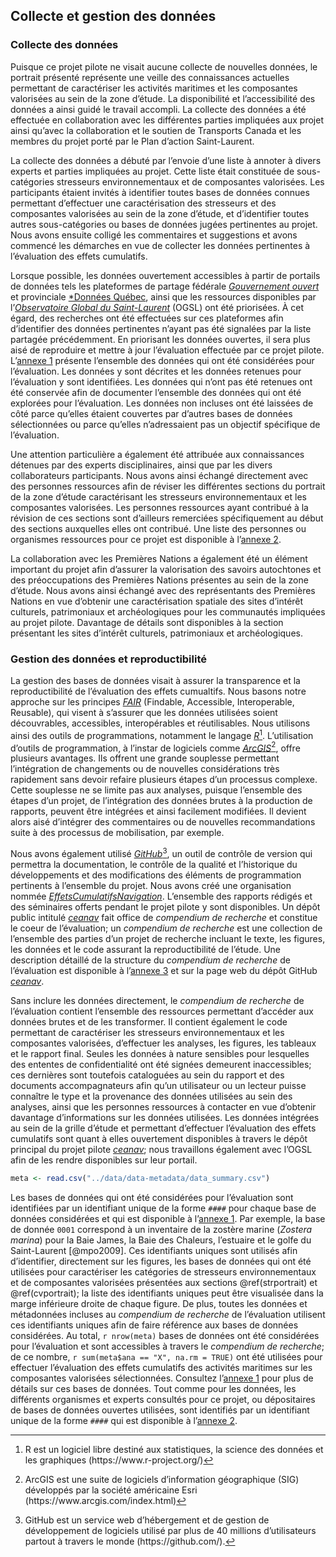 ## Collecte et gestion des données

### Collecte des données

Puisque ce projet pilote ne visait aucune collecte de nouvelles données, le portrait présenté représente une veille des connaissances actuelles permettant de caractériser les activités maritimes et les composantes valorisées au sein de la zone d'étude. La disponibilité et l'accessibilité des données a ainsi guidé le travail accompli. La collecte des données a été effectuée en collaboration avec les différentes parties impliquées aux projet ainsi qu'avec la collaboration et le soutien de Transports Canada et les membres du projet porté par le Plan d’action Saint-Laurent.

La collecte des données a débuté par l'envoie d'une liste à annoter à divers experts et parties impliquées au projet. Cette liste était constituée de sous-catégories stresseurs environnementaux et de composantes valorisées. Les participants étaient invités à identifier toutes bases de données connues permettant d'effectuer une caractérisation des stresseurs et des composantes valorisées au sein de la zone d'étude, et d'identifier toutes autres sous-catégories ou bases de données jugées pertinentes au projet. Nous avons ensuite colligé les commentaires et suggestions et avons commencé les démarches en vue de collecter les données pertinentes à l'évaluation des effets cumulatifs.

Lorsque possible, les données ouvertement accessibles à partir de portails de données tels les plateformes de partage fédérale [*Gouvernement ouvert*](https://open.canada.ca/fr) et provinciale [*Données Québec](https://www.donneesquebec.ca/), ainsi que les ressources disponibles par l'[*Observatoire Global du Saint-Laurent*](https://ogsl.ca/fr/accueil/) (OGSL) ont été priorisées. À cet égard, des recherches ont été effectuées sur ces plateformes afin d'identifier des données pertinentes n'ayant pas été signalées par la liste partagée précédemment. En priorisant les données ouvertes, il sera plus aisé de reproduire et mettre à jour l'évaluation effectuée par ce projet pilote. L'[annexe 1](#annexe1) présente l'ensemble des données qui ont été considérées pour l'évaluation. Les données y sont décrites et les données retenues pour l'évaluation y sont identifiées. Les données qui n'ont pas été retenues ont été conservée afin de documenter l'ensemble des données qui ont été explorées pour l'évaluation. Les données non incluses ont été laissées de côté parce qu'elles étaient couvertes par d'autres bases de données sélectionnées ou parce qu'elles n'adressaient pas un objectif spécifique de l'évaluation.

Une attention particulière a également été attribuée aux connaissances détenues par des experts disciplinaires, ainsi que par les divers collaborateurs participants. Nous avons ainsi échangé directement avec des personnes ressources afin de réviser les différentes sections du portrait de la zone d'étude caractérisant les stresseurs environnementaux et les composantes valorisées. Les personnes ressources ayant contribué à la révision de ces sections sont d'ailleurs remerciées spécifiquement au début des sections auxquelles elles ont contribué. Une liste des personnes ou organismes ressources pour ce projet est disponible à l'[annexe 2](#annexe2).   

La collaboration avec les Premières Nations a également été un élément important du projet afin d'assurer la valorisation des savoirs autochtones et des préoccupations des Premières Nations présentes au sein de la zone d'étude. Nous avons ainsi échangé avec des représentants des Premières Nations en vue d'obtenir une caractérisation spatiale des sites d'intérêt culturels, patrimoniaux et archéologiques pour les communautés impliquées au projet pilote. Davantage de détails sont disponibles à la section présentant les sites d'intérêt culturels, patrimoniaux et archéologiques.


### Gestion des données et reproductibilité

La gestion des bases de données visait à assurer la transparence et la reproductibilité de l'évaluation des effets cumualtifs. Nous basons notre approche sur les principes <a href="https://ogsl.ca/fr/principes-fair" target="_blank"><i>FAIR</i></a> (Findable, Accessible, Interoperable, Reusable), qui visent à s’assurer que les données utilisées soient découvrables, accessibles, interopérables et réutilisables. Nous utilisons ainsi des outils de programmations, notamment le langage <a href="https://www.r-project.org/" target="_blank"><i>R</i></a>[^r]. L’utilisation d’outils de programmation, à l’instar de logiciels comme <a href="https://www.arcgis.com/index.html" target="_blank"><i>ArcGIS</i></a>[^arc], offre plusieurs avantages. Ils offrent une grande souplesse permettant l’intégration de changements ou de nouvelles considérations très rapidement sans devoir refaire plusieurs étapes d’un processus complexe. Cette souplesse ne se limite pas aux analyses, puisque l’ensemble des étapes d’un projet, de l’intégration des données brutes à la production de rapports, peuvent être intégrées et ainsi facilement modifiées. Il devient alors aisé d’intégrer des commentaires ou de nouvelles recommandations suite à des processus de mobilisation, par exemple.

Nous avons également utilisé <a href="https://github.com/" target="_blank"><i>GitHub</i></a>[^git], un outil de contrôle de version qui permettra la documentation, le contrôle de la qualité et l’historique du développements et des modifications des éléments de programmation pertinents à l’ensemble du projet. Nous avons créé une organisation nommée <a href="https://github.com/EffetsCumulatifsNavigation" target="_blank"><i>EffetsCumulatifsNavigation</i></a>. L'ensemble des rapports rédigés et des séminaires offerts pendant le projet pilote y sont disponibles. Un dépôt public intitulé <a href="https://github.com/EffetsCumulatifsNavigation/ceanav" target="_blank"><i>ceanav</i></a> fait office de *compendium de recherche* et constitue le coeur de l'évaluation; un *compendium de recherche* est une collection de l'ensemble des parties d'un projet de recherche incluant le texte, les figures, les données et le code assurant la reproductibilité de l'étude. Une description détaillé de la structure du *compendium de recherche* de l'évaluation est disponible à l'[annexe 3](#annexe3) et sur la page web du dépôt GitHub <a href="https://github.com/EffetsCumulatifsNavigation/ceanav" target="_blank"><i>ceanav</i></a>.

Sans inclure les données directement, le *compendium de recherche* de l'évaluation contient l'ensemble des ressources permettant d'accéder aux données brutes et de les transformer. Il contient également le code permettant de caractériser les stresseurs environnementaux et les composantes valorisées, d'effectuer les analyses, les figures, les tableaux et le rapport final. Seules les données à nature sensibles pour lesquelles des ententes de confidentialité ont été signées demeurent inaccessibles; ces dernières sont toutefois cataloguées au sein du rapport et des documents accompagnateurs afin qu'un utilisateur ou un lecteur puisse connaître le type et la provenance des données utilisées au sein des analyses, ainsi que les personnes ressources à contacter en vue d'obtenir davantage d'informations sur les données utilisées. Les données intégrées au sein de la grille d'étude et permettant d'effectuer l'évaluation des effets cumulatifs sont quant à elles ouvertement disponibles à travers le dépôt principal du projet pilote <a href="https://github.com/EffetsCumulatifsNavigation/ceanav" target="_blank"><i>ceanav</i></a>; nous travaillons également avec l'OGSL afin de les rendre disponibles sur leur portail.

```r
meta <- read.csv("../data/data-metadata/data_summary.csv")
```

Les bases de données qui ont été considérées pour l'évaluation sont identifiées par un identifiant unique de la forme `####` pour chaque base de données considérées et qui est disponible à l'[annexe 1](#annexe1). Par exemple, la base de donnée `0001` correspond à un inventaire de la zostère marine (*Zostera marina*) pour la Baie James, la Baie des Chaleurs, l'estuaire et le golfe du Saint-Laurent [@mpo2009]. Ces identifiants uniques sont utilisés afin d'identifier, directement sur les figures, les bases de données qui ont été utilisées pour caractériser les catégories de stresseurs environnementaux et de composantes valorisées présentées aux sections \@ref(strportrait) et \@ref(cvportrait); la liste des identifiants uniques peut être visualisée dans la marge inférieure droite de chaque figure. De plus, toutes les données et métadonnées incluses au *compendium de recherche* de l'évaluation utilisent ces identifiants uniques afin de faire référence aux bases de données considérées. Au total, `r nrow(meta)` bases de données ont été considérées pour l'évaluation et sont accessibles à travers le *compendium de recherche*; de ce nombre, `r sum(meta$ana == "X", na.rm = TRUE)` ont été utilisées pour effectuer l'évaluation des effets cumulatifs des activités maritimes sur les composantes valorisées sélectionnées. Consultez l'[annexe 1](#annexe1) pour plus de détails sur ces bases de données. Tout comme pour les données, les différents organismes et experts consultés pour ce projet, ou dépositaires de bases de données ouvertes utilisées, sont identifiés par un identifiant unique de la forme `####` qui est disponible à l'[annexe 2](#annexe2).

[^r]: R est un logiciel libre destiné aux statistiques, la science des données et les graphiques (https://www.r-project.org/)
[^arc]: ArcGIS est une suite de logiciels d'information géographique (SIG) développés par la société américaine Esri (https://www.arcgis.com/index.html)
[^git]: GitHub est un service web d'hébergement et de gestion de développement de logiciels utilisé par plus de 40 millions d'utilisateurs partout à travers le monde (https://github.com/).
